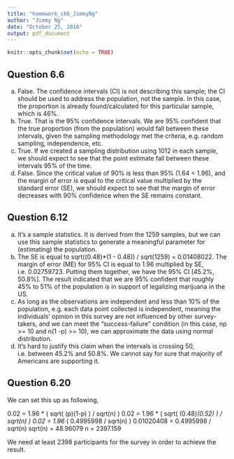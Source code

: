 ```yaml
---
title: "homework_ch6_JimmyNg"
author: "Jimmy Ng"
date: "October 25, 2018"
output: pdf_document
---
```


```r
knitr::opts_chunk$set(echo = TRUE)
```

## Question 6.6
(a) False. The confidence intervals (CI) is not describing this sample; the CI should be used to address the population, not the sample. In this case, the proportion is already found/calculated for this particular sample, which is 46%. 
(b) True. That is the 95% confidence intervals. We are 95% confident that the true proportion (from the population) would fall between these intervals, given the sampling methodology met the criteria, e.g. random sampling, independence, etc. 
(c) True. If we created a sampling distribution using 1012 in each sample, we should expect to see that the point estimate fall between these intervals 95% of the time.
(d) False. Since the critical value of 90% is less than 95% (1.64 < 1.96), and the margin of error is equal to the critical value multiplied by the standard error (SE), we should expect to see that the margin of error decreases with 90% confidence when the SE remains constant.

## Question 6.12
(a) It's a sample statistics. It is derived from the 1259 samples, but we can use this sample statistics to generate a meaningful parameter for (estimating) the population. 
(b) The SE is equal to sqrt((0.48)*(1 - 0.48)) / sqrt(1259) = 0.01408022. The margin of error (ME) for 95% CI is equal to 1.96 multiplied by SE, i.e. 0.02759723. Putting them together, we have the 95% CI [45.2%, 50.8%]. The result indicated that we are 95% confident that roughly 45% to 51% of the population is in support of legalizing marijuana in the US. 
(c) As long as the observations are independent and less than 10% of the population, e.g. each data point collected is independent, meaning the individuals' opinion in this survey are not influenced by other survey-takers, and we can meet the "success-failure" condition (in this case, np >= 10 and n(1 -p) >= 10), we can approximate the data using normal distribution. 
(d) It's hard to justify this claim when the intervals is crossing 50, i.e. between 45.2% and 50.8%. We cannot say for sure that majority of Americans are supporting it. 

## Question 6.20
We can set this up as following,

0.02 = 1.96 * ( sqrt( (p)(1-p) ) / sqrt(n) )
0.02 = 1.96 * ( sqrt( (0.48)*(0.52) ) / sqrt(n) )
0.02 = 1.96 * ( 0.4995998 / sqrt(n) )
0.01020408 = 0.4995998 / sqrt(n)
sqrt(n) = 48.96079
n = 2397.159

We need at least 2398 participants for the survey in order to achieve the result.